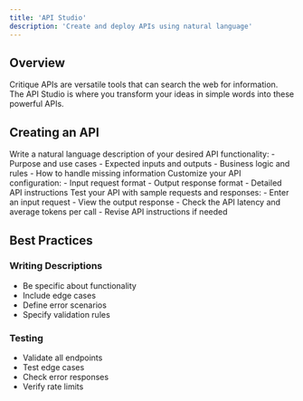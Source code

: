 ```yaml
---
title: 'API Studio'
description: 'Create and deploy APIs using natural language'
---
```


## Overview

Critique APIs are versatile tools that can search the web for information.
The API Studio is where you transform your ideas in simple words into these powerful APIs.

## Creating an API

<Steps>
  <Step title="Describe Your API">
    Write a natural language description of your desired API functionality:
    - Purpose and use cases
    - Expected inputs and outputs
    - Business logic and rules
    - How to handle missing information
  </Step>
  
  <Step title="Configure Settings">
    Customize your API configuration:
    - Input request format
    - Output response format
    - Detailed API instructions
  </Step>
  
  <Step title="Test Your API">
    Test your API with sample requests and responses:
    - Enter an input request
    - View the output response
    - Check the API latency and average tokens per call
    - Revise API instructions if needed
  </Step>
</Steps>

## Best Practices

### Writing Descriptions
- Be specific about functionality
- Include edge cases
- Define error scenarios
- Specify validation rules

### Testing
- Validate all endpoints
- Test edge cases
- Check error responses
- Verify rate limits 